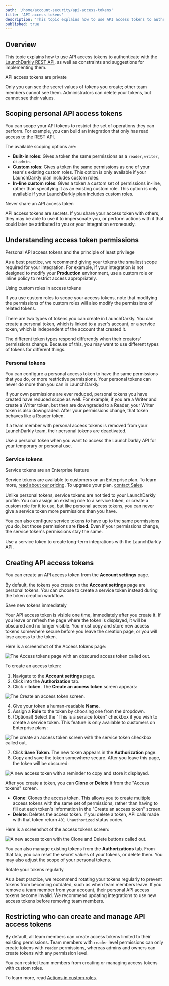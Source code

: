 ```yaml
---
path: '/home/account-security/api-access-tokens'
title: 'API access tokens'
description: 'This topic explains how to use API access tokens to authenticate with the LaunchDarkly REST API.'
published: true
---
```


## Overview

This topic explains how to use API access tokens to authenticate with the [LaunchDarkly REST API](https://apidocs.launchdarkly.com), as well as constraints and suggestions for implementing them.

<Callout intent="info">
<CalloutTitle>API access tokens are private</CalloutTitle>
<CalloutDescription>

Only you can see the secret values of tokens you create; other team members cannot see them. Administrators can delete your tokens, but cannot see their values.

</CalloutDescription>
</Callout>

## Scoping personal API access tokens

You can scope your API tokens to restrict the set of operations they can perform. For example, you can build an integration that only has read access to the REST API.

The available scoping options are:

- **Built-in roles**: Gives a token the same permissions as a `reader`, `writer`, or `admin`.
- **[Custom roles](/home/team/custom-roles)**: Gives a token the same permissions as one of your team's existing custom roles. This option is only available if your LaunchDarkly plan includes custom roles.
- **In-line custom roles**: Gives a token a custom set of permissions in-line, rather than specifying it as an existing custom role. This option is only available if your LaunchDarkly plan includes custom roles.

<Callout intent="warning">
<CalloutTitle>Never share an API access token</CalloutTitle>
<CalloutDescription>

API access tokens are secrets. If you share your access token with others, they may be able to use it to     impersonate you, or perform actions with it that could later be attributed to you or your integration erroneously.

</CalloutDescription>
</Callout>

## Understanding access token permissions

<Callout intent="info">
<CalloutTitle>Personal API access tokens and the principle of least privilege</CalloutTitle>
<CalloutDescription>

As a best practice, we recommend giving your tokens the smallest scope required for your integration. For example, if your integration is not designed to modify your **Production** environment, use a custom role or inline policy to restrict access appropriately.

</CalloutDescription>
</Callout>

<Callout intent="warning">
<CalloutTitle>Using custom roles in access tokens</CalloutTitle>
<CalloutDescription>

If you use custom roles to scope your access tokens, note that modifying the permissions of the custom roles will also modify the permissions of related tokens.

</CalloutDescription>
</Callout>

There are two types of tokens you can create in LaunchDarkly. You can create a personal token, which is linked to a user's account, or a service token, which is independent of the account that created it.

The different token types respond differently when their creators' permissions change. Because of this, you may want to use different types of tokens for different things.

### Personal tokens

You can configure a personal access token to have the same permissions that you do, or more restrictive permissions. Your personal tokens can never do more than you can in LaunchDarkly.

If your own permissions are ever reduced, personal tokens you have created have reduced scope as well. For example, if you are a Writer and create a Writer token, but then are downgraded to a Reader, your Writer token is also downgraded. After your permissions change, that token behaves like a Reader token.

If a team member with personal access tokens is removed from your LaunchDarkly team, their personal tokens are deactivated.

Use a personal token when you want to access the LaunchDarkly API for your temporary or personal use.

### Service tokens

<Callout intent="primary">
<CalloutTitle>Service tokens are an Enterprise feature</CalloutTitle>
<CalloutDescription>

Service tokens are available to customers on an Enterprise plan. To learn more, [read about our pricing](https://launchdarkly.com/pricing/). To upgrade your plan, [contact Sales](https://launchdarkly.com/contact-sales/).

</CalloutDescription>
</Callout>

Unlike personal tokens, service tokens are not tied to your LaunchDarkly profile. You can assign an existing role to a service token, or create a custom role for it to use, but like personal access tokens, you can never give a service token more permissions than you have.

You can also configure service tokens to have up to the same permissions you do, but those permissions are **fixed**. Even if your permissions change, the service token's permissions stay the same.

Use a service token to create long-term integrations with the LaunchDarkly API.

## Creating API access tokens

You can create an API access token from the **Account settings** page.

By default, the tokens you create on the **Account settings** page are personal tokens. You can choose to create a service token instead during the token creation workflow.

<Callout intent="alert">
<CalloutTitle>Save new tokens immediately</CalloutTitle>
<CalloutDescription>

Your API access token is visible one time, immediately after you create it. If you leave or refresh the page where the token is displayed, it will be obscured and no longer visible. You must copy and store new access tokens somewhere secure before you leave the creation page, or you will lose access to the token.

</CalloutDescription>
</Callout>

Here is a screenshot of the Access tokens page:

![The Access tokens page with an obscured access token called out.](../../images/settings-access-tokens-obscured-callout.png)

To create an access token:

1. Navigate to the **Account settings** page.
2. Click into the **Authorization** tab.
3. Click **+ token**. The **Create an access token** screen appears:

![The Create an access token screen.](../../images/settings-access-tokens.png)

4. Give your token a human-readable **Name**.
5. Assign a **Role** to the token by choosing one from the dropdown.
6. (Optional) Select the "This is a service token" checkbox if you wish to create a service token. This feature is only available to customers on Enterprise plans:

![The create an access token screen with the service token checkbox called out.](../../images/settings-access-tokens-service-checkbox-callout.png)

7. Click **Save Token**. The new token appears in the **Authorization** page.
8. Copy and save the token somewhere secure. After you leave this page, the token will be obscured:

![A new access token with a reminder to copy and store it displayed.](../../images/settings-access-tokens-notification.png)

After you create a token, you can **Clone** or **Delete** it from the "Access tokens" screen.

* **Clone**: Clones the access token. This allows you to create multiple access tokens with the same set of permissions, rather than having to fill out each token's information in the "Create an access token" screen.
* **Delete**: Deletes the access token. If you delete a token, API calls made with that token return `401 Unauthorized` status codes.

Here is a screenshot of the access tokens screen:

![A new access token with the Clone and Delete buttons called out.](../../images/settings-access-tokens-clone-delete-callout.png)

You can also manage existing tokens from the **Authorizations** tab. From that tab, you can reset the secret values of your tokens, or delete them. You may also adjust the scope of your personal tokens.

<Callout intent="alert">
<CalloutTitle>Rotate your tokens regularly</CalloutTitle>
<CalloutDescription>

As a best practice, we recommend rotating your tokens regularly to prevent tokens from becoming outdated, such as when team members leave. If you remove a team member from your account, their personal API access tokens become invalid. We recommend updating integrations to use new access tokens before removing team members.

</CalloutDescription>
</Callout>

## Restricting who can create and manage API access tokens

By default, all team members can create access tokens limited to their existing permissions. Team members with `reader` level permissions can only create tokens with `reader` permissions, whereas admins and owners can create tokens with any permission level.

You can restrict team members from creating or managing access tokens with custom roles.

To learn more, read [Actions in custom roles](/home/team/role-actions).
